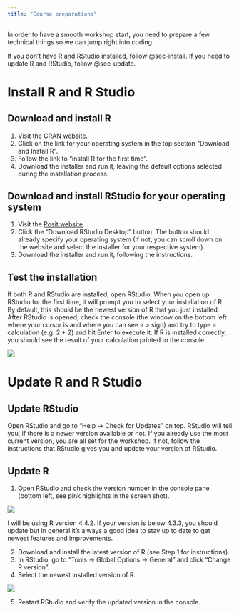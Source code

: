 ```yaml
---
title: "Course preparations"
---
```


In order to have a smooth workshop start, you need to prepare a few technical things
so we can jump right into coding.

If you don't have R and RStudio installed, follow @sec-install. If you need to update R and RStudio, follow @sec-update.

# Install R and R Studio {#sec-install}

## Download and install R

1. Visit the [CRAN website](https://cran.rstudio.com/).
2. Click on the link for your operating system in the top section "Download and Install R".
3. Follow the link to "install R for the first time".
4. Download the installer and run it, leaving the default options selected during the installation process.

## Download and install RStudio for your operating system

1. Visit the [Posit website](https://posit.co/download/rstudio-desktop/).
2. Click the "Download RStudio Desktop" button. The button should already specify your operating system (If not, you can scroll down on the website and select the installer for your respective system).
3. Download the installer and run it, following the instructions.

## Test the installation

If both R and RStudio are installed, open RStudio. When you open up RStudio for the first time, it will prompt you to select your installation of R. By default, this should be the newest version of R that you just installed. After RStudio is opened, check the console (the window on the bottom left where your cursor is and where you can see a > sign) and try to type a calculation (e.g. 2 + 2) and hit Enter to execute it. If R is installed correctly, you should see the result of your calculation printed to the console.

![](img/install_r_console.png)

# Update R and R Studio {#sec-update}

## Update RStudio

Open RStudio and go to "Help -> Check for Updates" on top. RStudio will tell you, if there is a newer version available or not. If you already use the most current version, you are all set for the workshop. If not, follow the instructions that RStudio gives you and update your version of RStudio.

## Update R

1. Open RStudio and check the version number in the console pane (bottom left, see pink highlights in the screen shot).

![](img/install_r_version.png)

I will be using R version 4.4.2. If your version is below 4.3.3, you should update
but in general it's always a good idea to stay up to date to get newest features and improvements.

2. Download and install the latest version of R (see Step 1 for instructions).
3. In RStudio, go to "Tools -> Global Options -> General" and click "Change R version".
4. Select the newest installed version of R.


![](img/install_r_change_version.png)

5. Restart RStudio and verify the updated version in the console.
